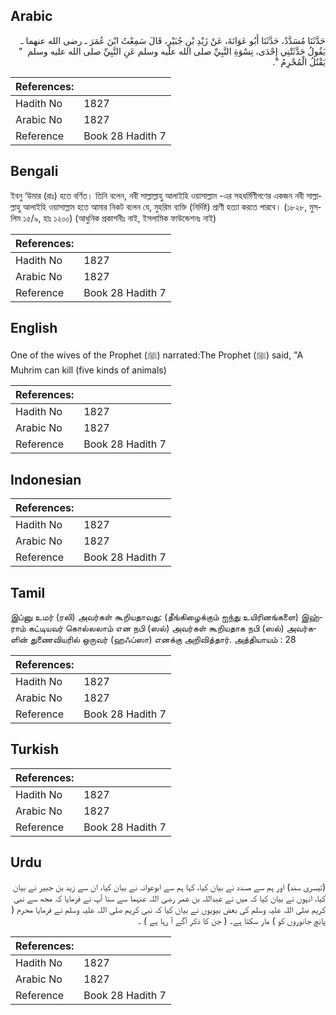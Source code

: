 ## Arabic


<div dir="rtl" lang="ar" style={{fontSize:'larger',backgroundColor:'#f8f9fa',padding:20}}>
حَدَّثَنَا مُسَدَّدٌ، حَدَّثَنَا أَبُو عَوَانَةَ، عَنْ زَيْدِ بْنِ جُبَيْرٍ، قَالَ سَمِعْتُ ابْنَ عُمَرَ ـ رضى الله عنهما ـ يَقُولُ حَدَّثَتْنِي إِحْدَى، نِسْوَةِ النَّبِيِّ صلى الله عليه وسلم عَنِ النَّبِيِّ صلى الله عليه وسلم ‏ "‏ يَقْتُلُ الْمُحْرِمُ ‏"‏‏.‏
</div>
<div style={{backgroundColor:'#f8f9fa',padding:20, marginBottom: 10}}><table> <thead> <tr> <th>References:</th> <th></th> </tr> </thead> <tbody><tr><td>Hadith No</td><td>1827</td></tr><tr><td>Arabic No</td><td>1827</td></tr><tr><td>Reference</td><td>Book 28 Hadith 7</td></tr></tbody></table></div>

## Bengali


<div dir="ltr" lang="bn" style={{fontSize:'larger',backgroundColor:'#f8f9fa',padding:20}}>
ইবনু ‘উমার (রাঃ) হতে বর্ণিত। তিনি বলেন, নবী সাল্লাল্লাহু আলাইহি ওয়াসাল্লাম -এর সহধর্মিণীগণের একজন নবী সাল্লাল্লাহু আলাইহি ওয়াসাল্লাম হতে আমার নিকট বলেন যে, মুহরিম ব্যক্তি (নির্দিষ্ট) প্রাণী হত্যা করতে পারবে। (১৮২৮, মুসলিম ১৫/৯, হাঃ ১২০০) (আধুনিক প্রকাশনীঃ নাই, ইসলামিক ফাউন্ডেশনঃ নাই)
</div>
<div style={{backgroundColor:'#f8f9fa',padding:20, marginBottom: 10}}><table> <thead> <tr> <th>References:</th> <th></th> </tr> </thead> <tbody><tr><td>Hadith No</td><td>1827</td></tr><tr><td>Arabic No</td><td>1827</td></tr><tr><td>Reference</td><td>Book 28 Hadith 7</td></tr></tbody></table></div>

## English


<div dir="ltr" lang="en" style={{fontSize:'larger',backgroundColor:'#f8f9fa',padding:20}}>
One of the wives of the Prophet (ﷺ) narrated:The Prophet (ﷺ) said, "A Muhrim can kill (five kinds of animals)
</div>
<div style={{backgroundColor:'#f8f9fa',padding:20, marginBottom: 10}}><table> <thead> <tr> <th>References:</th> <th></th> </tr> </thead> <tbody><tr><td>Hadith No</td><td>1827</td></tr><tr><td>Arabic No</td><td>1827</td></tr><tr><td>Reference</td><td>Book 28 Hadith 7</td></tr></tbody></table></div>

## Indonesian


<div dir="ltr" lang="id" style={{fontSize:'larger',backgroundColor:'#f8f9fa',padding:20}}>

</div>
<div style={{backgroundColor:'#f8f9fa',padding:20, marginBottom: 10}}><table> <thead> <tr> <th>References:</th> <th></th> </tr> </thead> <tbody><tr><td>Hadith No</td><td>1827</td></tr><tr><td>Arabic No</td><td>1827</td></tr><tr><td>Reference</td><td>Book 28 Hadith 7</td></tr></tbody></table></div>

## Tamil


<div dir="ltr" lang="ta" style={{fontSize:'larger',backgroundColor:'#f8f9fa',padding:20}}>
இப்னு உமர் (ரலி) அவர்கள் கூறியதாவது: (தீங்கிழைக்கும் ஐந்து உயிரினங்களை) இஹ்ராம் கட்டியவர் கொல்லலாம் என நபி (ஸல்) அவர்கள் கூறியதாக நபி (ஸல்) அவர்களின் துணைவியரில் ஒருவர் (ஹஃப்ஸா) எனக்கு அறிவித்தார். அத்தியாயம் : 28
</div>
<div style={{backgroundColor:'#f8f9fa',padding:20, marginBottom: 10}}><table> <thead> <tr> <th>References:</th> <th></th> </tr> </thead> <tbody><tr><td>Hadith No</td><td>1827</td></tr><tr><td>Arabic No</td><td>1827</td></tr><tr><td>Reference</td><td>Book 28 Hadith 7</td></tr></tbody></table></div>

## Turkish


<div dir="ltr" lang="tr" style={{fontSize:'larger',backgroundColor:'#f8f9fa',padding:20}}>

</div>
<div style={{backgroundColor:'#f8f9fa',padding:20, marginBottom: 10}}><table> <thead> <tr> <th>References:</th> <th></th> </tr> </thead> <tbody><tr><td>Hadith No</td><td>1827</td></tr><tr><td>Arabic No</td><td>1827</td></tr><tr><td>Reference</td><td>Book 28 Hadith 7</td></tr></tbody></table></div>

## Urdu


<div dir="rtl" lang="ur" style={{fontSize:'larger',backgroundColor:'#f8f9fa',padding:20}}>
(تیسری سند) اور ہم سے مسدد نے بیان کیا، کہا ہم سے ابوعوانہ نے بیان کیا، ان سے زید بن جبیر نے بیان کیا، انہوں نے بیان کیا کہ میں نے عبداللہ بن عمر رضی اللہ عنہما سے سنا آپ نے فرمایا کہ مجھ سے نبی کریم صلی اللہ علیہ وسلم کی بعض بیویوں نے بیان کیا کہ نبی کریم صلی اللہ علیہ وسلم نے فرمایا محرم ( پانچ جانوروں کو ) مار سکتا ہے۔ ( جن کا ذکر آگے آ رہا ہے ) ۔
</div>
<div style={{backgroundColor:'#f8f9fa',padding:20, marginBottom: 10}}><table> <thead> <tr> <th>References:</th> <th></th> </tr> </thead> <tbody><tr><td>Hadith No</td><td>1827</td></tr><tr><td>Arabic No</td><td>1827</td></tr><tr><td>Reference</td><td>Book 28 Hadith 7</td></tr></tbody></table></div>